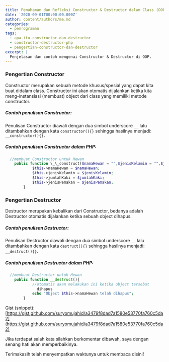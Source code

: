 ```yaml
---
title: Pemahaman dan Refleksi Constructor & Destructor dalam Class (OOP)
date: '2020-09-01T00:00:00.000Z'
author: content/authors/me.md
categories:
  - pemrograman
tags:
  - apa-itu-constructor-dan-destructor
  - constructor-destructor-php
  - pengertian-constructor-dan-destructor
excerpt: |
  Penjelasan dan contoh mengenai Constructor & Destructor di OOP.
---
```


### Pengertian Constructor

Constructor merupakan sebuah metode khusus/spesial yang dapat kita buat didalam class. Constructor ini akan otomatis dijalankan ketika kita meng-instansiasi (membuat) object dari class yang memiliki metode constructor.

##### Contoh penulisan Constructor:

Penulisan Constructor diawali dengan dua simbol underscore `__` lalu ditambahkan dengan kata `constructor(){}` sehingga hasilnya menjadi: `__constructor(){}.`

##### Contoh penulisan Constructor dalam PHP:

```php
  //membuat Constructor untuk Hewan
    public function \_\_construct($namaHewan = "",$jenisKelamin = "",$jumlahKaki = 0,$jenisPemakan = ""){
            $this->namaHewan = $namaHewan;
            $this->jenisKelamin = $jenisKelamin;
            $this->jumlahKaki = $jumlahKaki;
            $this->jenisPemakan = $jenisPemakan;
        }
```

### Pengertian Destructor

Destructor merupakan kebalikan dari Constructor, bedanya adalah Destructor otomatis dijalankan ketika sebuah object dihapus.

##### Contoh penulisan Destructor:

Penulisan Destructor diawali dengan dua simbol underscore `__` lalu ditambahkan dengan kata `destruct(){}` sehingga hasilnya menjadi: `__destruct(){}`.

##### Contoh penulisan Destructor dalam PHP:

```php
  //membuat Destructor untuk Hewan
    public function __destruct(){
            //otomatis akan melakukan ini ketika object tersebut
              dihapus
            echo "Object $this->namaHewan telah dihapus";
        }
```

Gist (snippet): [https://gist.github.com/suryomujahid/a3479f8dad7a1580e53770fa760c5da2](https://gist.github.com/suryomujahid/a3479f8dad7a1580e53770fa760c5da2)

Jika terdapat salah kata silahkan berkomentar dibawah, saya dengan senang hati akan memperbaikinya.

Terimakasih telah menyempatkan waktunya untuk membaca disini!
